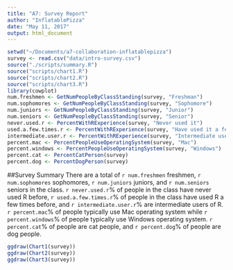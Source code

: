 ```yaml
---
title: "A7: Survey Report"
author: "InflatablePizza"
date: "May 11, 2017"
output: html_document
---
```


```r
setwd("~/Documents/a7-collaboration-inflatablepizza")
survey <- read.csv("data/intro-survey.csv")
source("./scripts/summary.R")
source("scripts/chart1.R")
source("scripts/chart2.R")
source("scripts/chart3.R")
library(cowplot)
num.freshmen <- GetNumPeopleByClassStanding(survey, "Freshman")
num.sophomores <- GetNumPeopleByClassStanding(survey, "Sophomore")
num.juniors <- GetNumPeopleByClassStanding(survey, "Junior")
num.seniors <- GetNumPeopleByClassStanding(survey, "Senior")
never.used.r <- PercentWithRExperience(survey, "Never used it")
used.a.few.times.r <- PercentWithRExperience(survey, "Have used it a few times")
intermediate.user.r <- PercentWithRExperience(survey, "Intermediate user")
percent.mac <- PercentPeopleUseOperatingSystem(survey, "Mac")
percent.windows <- PercentPeopleUseOperatingSystem(survey, "Windows")
percent.cat <- PercentCatPerson(survey)
percent.dog <- PercentDogPerson(survey)
```
##Survey Summary
There are a total of `r num.freshmen` freshmen, `r num.sophomores` sophomores, `r num.juniors` juniors, and `r num.seniors` seniors in the class. `r never.used.r`% of people in the class have never used R before, `r used.a.few.times.r`% of people in the class have used R a few times before, and `r intermediate.user.r`% are intermediate users of R. `r percent.mac`% of people typically use Mac operating system while `r percent.windows`% of people typically use Windows operating system. `r percent.cat`% of people are cat people, and `r percent.dog`% of people are dog people.
 
```r
ggdraw(Chart1(survey))
ggdraw(Chart2(survey))
ggdraw(Chart3(survey))
```